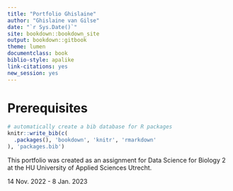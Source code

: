 ```yaml
--- 
title: "Portfolio Ghislaine"
author: "Ghislaine van Gilse"
date: "`r Sys.Date()`"
site: bookdown::bookdown_site
output: bookdown::gitbook
theme: lumen
documentclass: book
biblio-style: apalike
link-citations: yes
new_session: yes  
---
```


# Prerequisites {-}

```r
# automatically create a bib database for R packages
knitr::write_bib(c(
  .packages(), 'bookdown', 'knitr', 'rmarkdown'
), 'packages.bib')
```

This portfolio was created as an assignment for Data Science for Biology 2 at the HU University of Applied Sciences Utrecht.

14 Nov. 2022 - 8 Jan. 2023